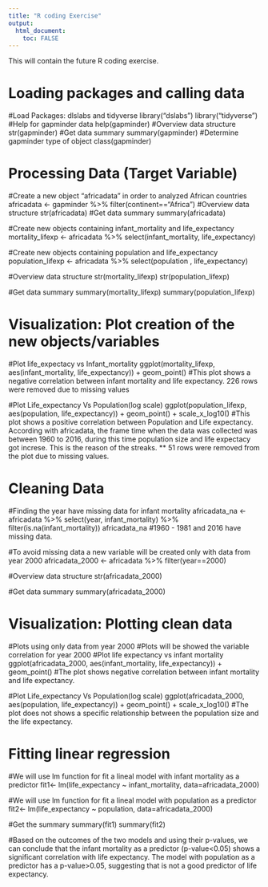 ```yaml
---
title: "R coding Exercise"
output: 
  html_document:
    toc: FALSE
---
```


This will contain the future R coding exercise.

# **Loading packages and calling data**

#Load Packages: dlslabs and tidyverse 
library("dslabs")
library("tidyverse")
#Help for gapminder data
help(gapminder)
#Overview data structure
str(gapminder)
#Get data summary
summary(gapminder)
#Determine gapminder type of object
class(gapminder)

# **Processing Data (Target Variable)**

#Create a new object "africadata" in order to analyzed African countries
africadata <- gapminder %>% filter(continent=="Africa")
#Overview data structure
str(africadata)
#Get data summary
summary(africadata)

#Create new objects containing infant_mortality and life_expectancy
mortality_lifexp <- africadata %>% select(infant_mortality, life_expectancy)

#Create new objects containing population and life_expectancy
population_lifexp <- africadata %>% select(population , life_expectancy)

#Overview data structure
str(mortality_lifexp)
str(population_lifexp)

#Get data summary
summary(mortality_lifexp)
summary(population_lifexp)


# **Visualization: Plot creation of the new objects/variables**

#Plot life_expectacy vs Infant_mortality
ggplot(mortality_lifexp, aes(infant_mortality, life_expectancy)) + geom_point()
#This plot shows a negative correlation between infant mortality and life expectancy. 226 rows were removed due to missing values

#Plot Life_expectancy Vs Population(log scale)
ggplot(population_lifexp, aes(population, life_expectancy)) + geom_point() + scale_x_log10()
#This plot shows a positive correlation between Population and Life expectancy. According with africadata, the frame time when the data was collected was between 1960 to 2016, during this time population size and life expectacy got increse. This is the reason of the streaks. ** 51 rows were removed from the plot due to missing values.

# **Cleaning Data**

#Finding the year have missing data for infant mortality
africadata_na <- africadata %>% select(year, infant_mortality) %>% filter(is.na(infant_mortality))
africadata_na
#1960 - 1981 and 2016 have missing data.

#To avoid missing data a new variable will be created only with data from year 2000
africadata_2000 <- africadata %>% filter(year==2000)

#Overview data structure
str(africadata_2000)

#Get data summary
summary(africadata_2000)

# **Visualization: Plotting clean data**

#Plots using only data from year 2000
#Plots will be showed the variable correlation for year 2000
#Plot life expectancy vs infant mortality 
ggplot(africadata_2000, aes(infant_mortality, life_expectancy)) + geom_point()
#The plot shows negative correlation between infant mortality and life expectancy.

#Plot Life_expectancy Vs Population(log scale)
ggplot(africadata_2000, aes(population, life_expectancy)) + geom_point() + scale_x_log10()
#The  plot does not shows a specific relationship between the population size and the life expectancy.

# **Fitting linear regression**

#We will use lm  function for fit a lineal model with infant mortality as a predictor
fit1<- lm(life_expectancy ~ infant_mortality, data=africadata_2000)

#We will use lm  function for fit a lineal model with population as a predictor
fit2<- lm(life_expectancy ~ population, data=africadata_2000)

#Get the summary
summary(fit1)
summary(fit2)

#Based on the outcomes of the two models and using their p-values, we can conclude that the infant mortality as a predictor (p-value<0.05) shows a significant correlation with life expectancy. The model with population as a predictor has a p-value>0.05, suggesting that is not a good predictor of life expectancy.



